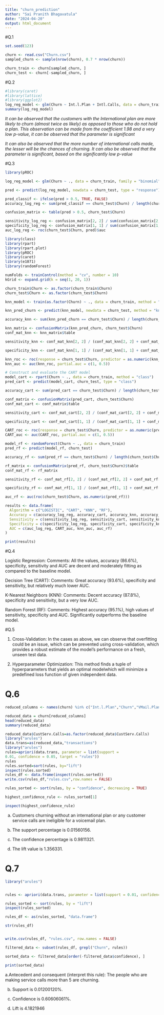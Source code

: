 ---
title: "churn_prediction"
author: "Sai Pranith Bhagavatula"
date: "2024-04-20"
output: html_document
---


#Q.1 
```{r}
set.seed(123)

churn <- read.csv("Churn.csv")
sampled_churn <- sample(nrow(churn), 0.7 * nrow(churn)) 

churn_train <- churn[sampled_churn, ]
churn_test <- churn[-sampled_churn, ]


```

#Q.2

```{r}
#library(caret)
#library(lattice)
#library(ggplot2)
log_reg_model <- glm(Churn ~ Int.l.Plan + Intl.Calls, data = churn_train, family = "binomial")
summary(log_reg_model)

```

*It can be observed that the customers with the International plan are more likely to churn (almost twice as likely) as opposed to those who do not hold a plan. This observation can be made from the coefficient 1.98 and a very low p-value, it can be observed that the parameter is significant*

*It can also be observed that the more number of international calls made, the lesser will be the chances of churning. It can also be observed that the parameter is significant, based on the significantly low p-value*


#Q.3 

```{r}
library(pROC)

log_reg_model <- glm(Churn ~ ., data = churn_train, family = "binomial")

pred <- predict(log_reg_model, newdata = churn_test, type = "response")

pred_classif <- ifelse(pred > 0.5, TRUE, FALSE)
accuracy_log_reg <- sum(pred_classif == churn_test$Churn) / length(churn_test$Churn)

confusion_matrix <- table(pred > 0.5, churn_test$Churn)

sensitivity_log_reg <- confusion_matrix[2, 2] / sum(confusion_matrix[2, ])
specificity_log_reg <- confusion_matrix[1, 1] / sum(confusion_matrix[1, ])
auc_log_reg <- roc(churn_test$Churn, pred)$auc

library(class)
library(rpart)
library(rpart.plot)
library(pROC)
library(caret)
library(e1071)
library(randomForest)

numFolds <- trainControl(method = "cv", number = 10)
kGrid <- expand.grid(k = seq(1, 20, 1))

churn_train$Churn <- as.factor(churn_train$Churn)
churn_test$Churn <- as.factor(churn_test$Churn)

knn_model <- train(as.factor(Churn) ~ ., data = churn_train, method = "knn", trControl = numFolds, tuneGrid = kGrid)

knn_pred_churn <- predict(knn_model, newdata = churn_test, method = "knn", k = 3, prob = FALSE)

accuracy_knn <- sum(knn_pred_churn == churn_test$Churn) / length(churn_test$Churn)

knn_matrix <- confusionMatrix(knn_pred_churn, churn_test$Churn)
conf_mat_knn <- knn_matrix$table

sensitivity_knn <- conf_mat_knn[2, 2] / (conf_mat_knn[2, 2] + conf_mat_knn[2, 1])

specificity_knn <- conf_mat_knn[1, 1] / (conf_mat_knn[1, 1] + conf_mat_knn[1, 2])

knn_roc <- roc(response = churn_test$Churn, predictor = as.numeric(knn_pred_churn))
knn_auc <- auc(knn_roc, partial.auc = c(1, 0.5))

# Construct and evaluate the CART model
model_cart <- rpart(Churn ~ ., data = churn_train, method = "class")
pred_cart <- predict(model_cart, churn_test, type = "class")

accuracy_cart <- sum(pred_cart == churn_test$Churn) / length(churn_test$Churn)

conf_matrix <- confusionMatrix(pred_cart, churn_test$Churn)
conf_mat_cart <- conf_matrix$table

sensitivity_cart <- conf_mat_cart[2, 2] / (conf_mat_cart[2, 2] + conf_mat_cart[2, 1])

specificity_cart <- conf_mat_cart[1, 1] / (conf_mat_cart[1, 1] + conf_mat_cart[1, 2])

CART_roc <- roc(response = churn_test$Churn, predictor = as.numeric(pred_cart))
CART_auc <- auc(CART_roc, partial.auc = c(1, 0.5))

model_rf <- randomForest(Churn ~ ., data = churn_train)
pred_rf <- predict(model_rf, churn_test)

accuracy_rf <- sum(pred_rf == churn_test$Churn) / length(churn_test$Churn)

rf_matrix <- confusionMatrix(pred_rf, churn_test$Churn)$table
conf_mat_rf <- rf_matrix

sensitivity_rf <- conf_mat_rf[2, 2] / (conf_mat_rf[2, 2] + conf_mat_rf[2, 1])

specificity_rf <- conf_mat_rf[1, 1] / (conf_mat_rf[1, 1] + conf_mat_rf[1, 2])

auc_rf <- auc(roc(churn_test$Churn, as.numeric(pred_rf)))

results <- data.frame(
  Algorithm = c("LOGISTIC", "CART", "KNN", "RF"),
  Accuracy = c(accuracy_log_reg, accuracy_cart, accuracy_knn, accuracy_rf),
  Sensitivity = c(sensitivity_log_reg, sensitivity_cart, sensitivity_knn, sensitivity_rf),
  Specificity = c(specificity_log_reg, specificity_cart, specificity_knn, specificity_rf),
  AUC = c(auc_log_reg, CART_auc, knn_auc, auc_rf)
)

print(results)

```

#Q.4 

Logistic Regression:
Comments: All the values, accuracy (86.6%), specificity, sensitivity and AUC are decent and moderately fitting as compared to the baseline model.

Decision Tree (CART):
Comments: Great accuracy (93.6%), specificity and sensitivity, but relatively much lower AUC.

K-Nearest Neighbors (KNN):
Comments: Decent accuracy (87.8%), specificity and sensitivity, but a very low AUC.

Random Forest (RF):
Comments: Highest accuracy (95.1%), high values of sensitivity, specificity and AUC. Significantly outperforms the baseline model.


#Q.5 

1. Cross-Validation: In the cases as above, we can observe that overfitting could be an issue, which can be prevented using cross-validation, which provides a robust estimate of the model's performance on a fresh, unseen test data.

2. Hyperparameter Optimization: This method finds a tuple of hyperparameters that yields an optimal modelwhich will minimize a predefined loss function of given independent data.

# Q.6

```{r}
reduced_columns <- names(churn) %in% c("Int.l.Plan","Churn","VMail.Plan","CustServ.Calls") 

reduced_data = churn[reduced_columns]
head(reduced_data)
summary(reduced_data)

```


```{r}
reduced_data$CustServ.Calls=as.factor(reduced_data$CustServ.Calls)
library("arules")
data.trans=as(reduced_data,"transactions")
library("arules")
rules=apriori(data.trans, parameter = list(support =
0.01, confidence = 0.05, target = "rules"))
rules
rules.sorted=sort(rules, by="lift")
inspect(rules.sorted)
rules_df <- data.frame(inspect(rules.sorted))      
write.csv(rules_df,"rules.csv",row.names = FALSE) 

rules_sorted <- sort(rules, by = "confidence", decreasing = TRUE)

highest_confidence_rule <- rules_sorted[1]

inspect(highest_confidence_rule)

```
a. Customers churning without an international plan or any customer service calls are ineligible for a voicemail plan.

b. The support percentage is 0.01560156.

c. The confidence percentage is 0.9811321.

d. The lift value is 1.356331.

# Q.7

```{r}
library("arules")


rules <- apriori(data.trans, parameter = list(support = 0.01, confidence = 0.05, target = "rules"))

rules_sorted <- sort(rules, by = "lift")
inspect(rules_sorted)

rules_df <- as(rules_sorted, "data.frame")

str(rules_df)


write.csv(rules_df, "rules.csv", row.names = FALSE)

filtered_data <- subset(rules_df, grepl("Churn", rules))

sorted_data <- filtered_data[order(-filtered_data$confidence), ]

print(sorted_data)

```

a.Antecedent and consequent (interpret this rule):
The people who are making service calls more than 5 are churning.

b. Support is 0.01200120%.

c. Confidence is 0.60606061%.

d. Lift is 4.1821946

